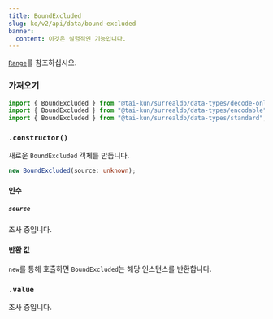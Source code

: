 ```yaml
---
title: BoundExcluded
slug: ko/v2/api/data/bound-excluded
banner:
  content: 이것은 실험적인 기능입니다.
---
```



[`Range`](/v2/api/data/range)를 참조하십시오.

### 가져오기

```ts
import { BoundExcluded } from "@tai-kun/surrealdb/data-types/decode-only";
import { BoundExcluded } from "@tai-kun/surrealdb/data-types/encodable";
import { BoundExcluded } from "@tai-kun/surrealdb/data-types/standard";
```

### `.constructor()`

새로운 `BoundExcluded` 객체를 만듭니다.

```ts
new BoundExcluded(source: unknown);
```

#### 인수

##### `source`

조사 중입니다.

#### 반환 값

`new`를 통해 호출하면 `BoundExcluded`는 해당 인스턴스를 반환합니다.

### `.value` <Badge variant="instance" /><Badge variant="property" /><Badge variant="decodeonly" />

조사 중입니다.
